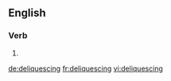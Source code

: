
==English==

===Verb===
{{head|en}}

# {{present participle of|deliquesce|lang=en}}

[[de:deliquescing]]
[[fr:deliquescing]]
[[vi:deliquescing]]